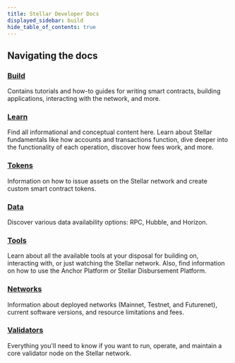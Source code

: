 ```yaml
---
title: Stellar Developer Docs
displayed_sidebar: build
hide_table_of_contents: true
---
```


## Navigating the docs

### [Build](/docs/build/README.mdx)

Contains tutorials and how-to guides for writing smart contracts, building applications, interacting with the network, and more.

### [Learn](/docs/learn/fundamentals/README.mdx)

Find all informational and conceptual content here. Learn about Stellar fundamentals like how accounts and transactions function, dive deeper into the functionality of each operation, discover how fees work, and more.

### [Tokens](/docs/tokens/README.mdx)

Information on how to issue assets on the Stellar network and create custom smart contract tokens.

### [Data](/docs/data/README.mdx)

Discover various data availability options: RPC, Hubble, and Horizon.

### [Tools](/docs/tools/README.mdx)

Learn about all the available tools at your disposal for building on, interacting with, or just watching the Stellar network. Also, find information on how to use the Anchor Platform or Stellar Disbursement Platform.

### [Networks](/docs/networks/README.mdx)

Information about deployed networks (Mainnet, Testnet, and Futurenet), current software versions, and resource limitations and fees.

### [Validators](/docs/validators/README.mdx)

Everything you'll need to know if you want to run, operate, and maintain a core validator node on the Stellar network.

